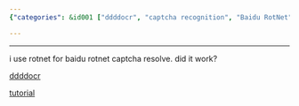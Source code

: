 ```yaml
---
{"categories": &id001 ["ddddocr", "captcha recognition", "Baidu RotNet", "PyPi installation", "tutorials", "image processing", "artificial intelligence"], "category": "Captcha recognition", "date": "2022-12-05 08:59:31", "description": "ddddocr is a captcha recognition and resolution tool specifically designed for Baidu RotNet. It can be installed from PyPi and tutorials are available to guide its usage.", "tags": *id001, "title": "Ddddocr Captcha Resolve Recognition"}

---
```


------

i use rotnet for baidu rotnet captcha resolve. did it work?

[ddddocr](https://pypi.org/project/ddddocr/)

[tutorial](https://blog.csdn.net/jiahuiandxuehui/article/details/119089944)

